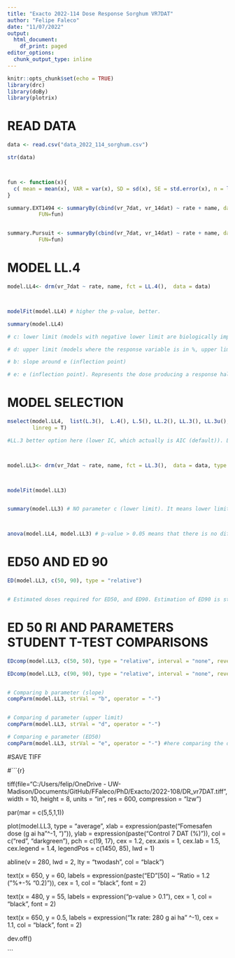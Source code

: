 ```yaml
---
title: "Exacto 2022-114 Dose Response Sorghum VR7DAT"
author: "Felipe Faleco"
date: "11/07/2022"
output:
  html_document:
    df_print: paged
editor_options: 
  chunk_output_type: inline
---
```


```r

knitr::opts_chunk$set(echo = TRUE)
library(drc)
library(doBy)
library(plotrix)

```


# READ DATA

```r

data <- read.csv("data_2022_114_sorghum.csv")

str(data)



fun <- function(x){
  c( mean = mean(x), VAR = var(x), SD = sd(x), SE = std.error(x), n = length(x))
}

summary.EXT1494 <- summaryBy(cbind(vr_7dat, vr_14dat) ~ rate + name, data = subset(data, name=="EXT1494"),
          FUN=fun)


summary.Pursuit <- summaryBy(cbind(vr_7dat, vr_14dat) ~ rate + name, data = subset(data, name=="Pursuit"),
          FUN=fun)

```



# MODEL LL.4

```r

model.LL4<- drm(vr_7dat ~ rate, name, fct = LL.4(),  data = data)



modelFit(model.LL4) # higher the p-value, better.

summary(model.LL4) 

# c: lower limit (models with negative lower limit are biologically impossible. E.g., negative biomass, negative % biomass reduction, or negative % control)

# d: upper limit (models where the response variable is in %, upper limit bigger than 100% are biologically impossible. E.g., % biomass reduction, % control)

# b: slope around e (inflection point)

# e: e (inflection point). Represents the dose producing a response halfway between the u and l parameters (ED50)

```



# MODEL SELECTION

```r

mselect(model.LL4,  list(L.3(),  L.4(), L.5(), LL.2(), LL.3(), LL.3u(), LL2.3(), LL2.3u(), LL.4(), LL2.4(), LL.5(), W1.3(), W1.4(), W2.4(), baro5()),
        linreg = T) 

#LL.3 better option here (lower IC, which actually is AIC (default)). L.3 (logistic three parameter) could also be used, but since it is a asymmetrical model, I would give preference to LL.3. Moreover, there is no difference between for dose–response data, the logistic model offers no advantage over the log-logistic model (Ritz 2009). Additionally, in symmetrical models, the parameter e and relative ED50 are identical, that is, they both indicate the dose that reduces the response midway between the upper and lower limits. In asymmetrical models, however, the parameter e does not have the same meaning as in symmetrical models, even though it is still the location of the inflection point. For asymmetrical models, ED50 should be estimated as "absolute" and not relative.



model.LL3<- drm(vr_7dat ~ rate, name, fct = LL.3(),  data = data, type = "continuous")



modelFit(model.LL3)


summary(model.LL3) # NO parameter c (lower limit). It means lower limit was set to zero.



anova(model.LL4, model.LL3) # p-value > 0.05 means that there is no difference between models. Therefore, we can use model LL.3

```



# ED50 AND ED 90

```r

ED(model.LL3, c(50, 90), type = "relative") 


# Estimated doses required for ED50, and ED90. Estimation of ED90 is statistically less accurate and often subject to high variance. Therefore, is better to use ED50.

```


# ED 50 RI AND PARAMETERS STUDENT T-TEST COMPARISONS

```r

EDcomp(model.LL3, c(50, 50), type = "relative", interval = "none", reverse = TRUE)

EDcomp(model.LL3, c(90, 90), type = "relative", interval = "none", reverse = TRUE)


# Comparing b parameter (slope)
compParm(model.LL3, strVal = "b", operator = "-")


# Comparing d parameter (upper limit)
compParm(model.LL3, strVal = "d", operator = "-")

# Comparing e parameter (ED50)
compParm(model.LL3, strVal = "e", operator = "-") #here comparing the difference, and not the ratio like in the EDcomp


```



#SAVE TIFF

#```{r}

tiff(file="C:/Users/felip/OneDrive - UW-Madison/Documents/GitHub/FFaleco/PhD/Exacto/2022-108/DR_vr7DAT.tiff",
     width = 10, height = 8, units = "in", res = 600, compression = "lzw")

par(mar = c(5,5,1,1))

plot(model.LL3,
     type = "average",
     xlab = expression(paste("Fomesafen dose (g ai ha"^-1, ")")),
     ylab = expression(paste("Control 7 DAT (%)")),
     col = c("red", "darkgreen"),
     pch = c(19, 17),
     cex = 1.2,
     cex.axis = 1,
     cex.lab = 1.5,
     cex.legend = 1.4,
     legendPos = c(1450, 85),
     lwd = 1)

abline(v = 280, 
       lwd = 2, 
       lty = "twodash",
       col = "black")

text(x = 650, y = 60, 
     labels = expression(paste("ED"[50] ~ "Ratio = 1.2 ("%+-% "0.2)")),
     cex = 1,
     col = "black",
     font = 2)

text(x = 480, y = 55, 
     labels = expression("p-value > 0.1"),
     cex = 1,
     col = "black",
     font = 2)

text(x = 650, y = 0.5, 
     labels = expression("1x rate: 280 g ai ha" ^-1),
     cex = 1.1,
     col = "black",
     font = 2)

dev.off()

```






